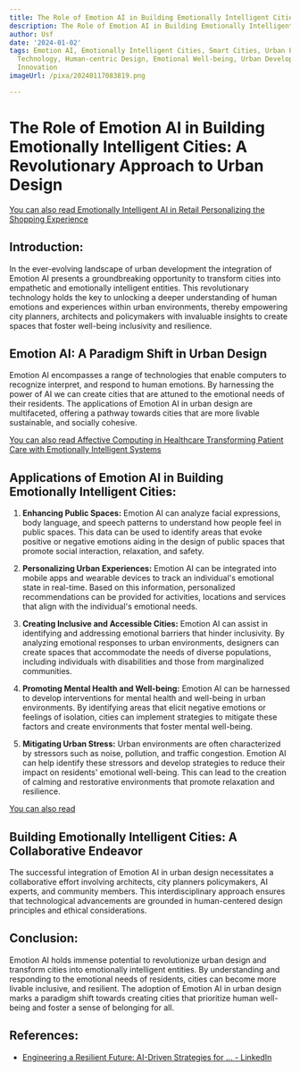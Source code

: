 ```yaml
---
title: The Role of Emotion AI in Building Emotionally Intelligent Cities
description: The Role of Emotion AI in Building Emotionally Intelligent Cities
author: Usf
date: '2024-01-02'
tags: Emotion AI, Emotionally Intelligent Cities, Smart Cities, Urban Planning, AI
  Technology, Human-centric Design, Emotional Well-being, Urban Development, Social
  Innovation
imageUrl: /pixa/20240117083819.png

---
```

# The Role of Emotion  AI in Building Emotionally Intelligent Cities:  A  Revolutionary Approach  to  Urban Design

[You can also read  Emotionally Intelligent AI in Retail Personalizing the Shopping Experience](Emotionally%20Intelligent%20AI%20in%20Retail%20Personalizing%20the%20Shopping%20Experience)


## Introduction:
In the ever-evolving landscape of urban development the integration of Emotion AI presents a  groundbreaking opportunity to  transform cities into empathetic and emotionally intelligent entities. This revolutionary technology holds the key to unlocking a deeper understanding of human emotions and experiences within urban environments, thereby empowering city planners, architects and policymakers with invaluable insights to create spaces that foster well-being inclusivity and  resilience.

## Emotion AI: A Paradigm Shift in Urban Design
Emotion AI encompasses a range of technologies that enable computers to recognize  interpret, and respond  to human emotions. By  harnessing the power of  AI we  can create cities that are attuned to the  emotional needs of their residents.  The applications of  Emotion AI in urban design are multifaceted, offering a pathway towards  cities that are more livable sustainable, and socially cohesive.

[You can also read Affective Computing in Healthcare Transforming Patient Care with  Emotionally Intelligent Systems](Affective%20Computing%20in%20Healthcare%20Transforming%20Patient%20Care%20with%20Emotionally%20Intelligent%20Systems)


## Applications of Emotion AI in Building Emotionally Intelligent Cities:
1. **Enhancing Public Spaces:**  Emotion AI can analyze facial expressions, body language, and speech patterns  to understand how people feel in public spaces. This data can be used to identify areas that  evoke positive or negative emotions  aiding in the design of public spaces that promote social interaction, relaxation, and safety.

2. **Personalizing Urban Experiences:** Emotion AI can be integrated into mobile apps and wearable devices to track an individual's emotional state in real-time. Based on this information, personalized recommendations can be provided for activities, locations and  services  that align with the individual's emotional needs.

3. **Creating Inclusive and Accessible Cities:** Emotion AI can assist in identifying  and addressing emotional barriers that  hinder inclusivity. By analyzing emotional responses to  urban environments, designers  can create spaces that accommodate the needs of diverse populations, including individuals with disabilities and those from marginalized communities.

4. **Promoting Mental Health and Well-being:** Emotion AI can be harnessed to develop interventions  for mental health and  well-being in urban  environments. By  identifying areas that elicit negative emotions or feelings of  isolation,  cities can implement strategies to mitigate these factors and create environments that foster mental well-being.

5.  **Mitigating Urban Stress:** Urban environments are often characterized by stressors such as noise, pollution,  and traffic congestion. Emotion AI can help identify these stressors  and develop strategies to  reduce their impact on  residents' emotional well-being. This can lead to the creation of calming and restorative environments that promote relaxation and resilience.

[You can  also read ]()


## Building Emotionally Intelligent Cities: A Collaborative Endeavor
The successful integration of Emotion AI in urban design necessitates a collaborative  effort involving architects, city planners policymakers, AI experts, and community members.  This interdisciplinary approach ensures that technological advancements are grounded in human-centered design principles  and ethical  considerations.

##  Conclusion:
Emotion AI  holds immense potential to revolutionize urban design and transform cities into emotionally intelligent entities.  By understanding  and responding to the emotional needs of residents, cities can become more livable  inclusive, and resilient. The adoption  of Emotion AI in urban design marks a paradigm shift towards creating  cities that prioritize human well-being and foster a sense of belonging for all.

## References:
- [Engineering a Resilient Future: AI-Driven Strategies for ... - LinkedIn](https://www.linkedin.com/pulse/engineering-resilient-future-ai-driven-strategies-design-aneesh-goly)
